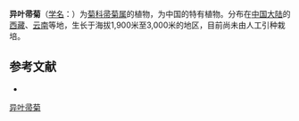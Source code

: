 {{Speciesbox
| name = 异叶帚菊
| status = 
| status_system = 
| image =
| genus = Pertya
| species = berberidoides
| authority = (Hand.-Mazz.) Y. C. Tseng
}}

'''异叶帚菊'''（[[学名|学名]]：{{lang|la|''Pertya berberidoides''}}）为[[菊科|菊科]][[帚菊属|帚菊属]]的植物，为中国的特有植物。分布在[[中国大陆|中国大陆]]的[[西藏|西藏]]、[[云南|云南]]等地，生长于海拔1,900米至3,000米的地区，目前尚未由人工引种栽培。

== 参考文献 ==
<div class="references-small">
* {{cite web| url =http://www.bioinfo.cn/db05/KmzwSpecies.php?action=view&id=5173| title =异叶帚菊| work =《中国高等植物数据库全库》| publisher =中国科学院微生物研究所| author =昆明植物研究所| accessdate =2009-02-25| deadurl =yes| archiveurl =https://web.archive.org/web/20160305031612/http://www.bioinfo.cn/db05/KmzwSpecies.php?action=view&id=5173| archivedate =2016-03-05}}
</div>
{{Taxonbar|from=Q11065893}}

[[Category:帚菊属|异叶帚菊]]


{{植物小作品}}